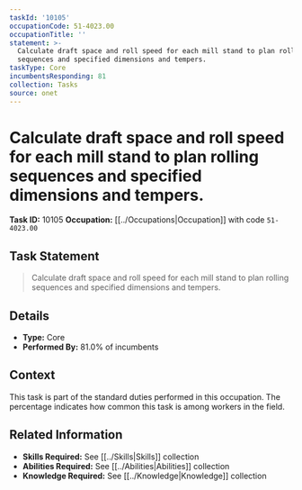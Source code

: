 ```yaml
---
taskId: '10105'
occupationCode: 51-4023.00
occupationTitle: ''
statement: >-
  Calculate draft space and roll speed for each mill stand to plan rolling
  sequences and specified dimensions and tempers.
taskType: Core
incumbentsResponding: 81
collection: Tasks
source: onet
---
```

# Calculate draft space and roll speed for each mill stand to plan rolling sequences and specified dimensions and tempers.

**Task ID:** 10105
**Occupation:** [[../Occupations|Occupation]] with code `51-4023.00`

## Task Statement

> Calculate draft space and roll speed for each mill stand to plan rolling sequences and specified dimensions and tempers.

## Details

- **Type:** Core
- **Performed By:** 81.0% of incumbents

## Context

This task is part of the standard duties performed in this occupation. The percentage indicates how common this task is among workers in the field.

## Related Information

- **Skills Required:** See [[../Skills|Skills]] collection
- **Abilities Required:** See [[../Abilities|Abilities]] collection
- **Knowledge Required:** See [[../Knowledge|Knowledge]] collection
